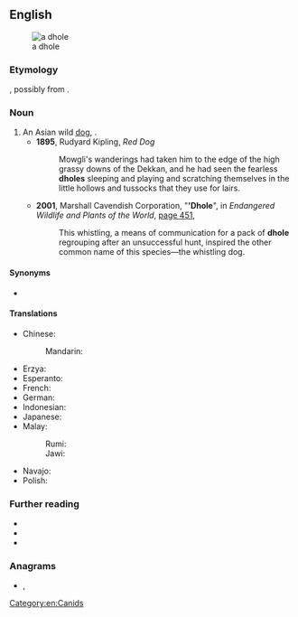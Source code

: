 {{also|d-hole}}

==English==
[[File:Cuon.alpinus-cut.jpg|thumb|a dhole]]

===Etymology===
{{unk|en}}, possibly from {{etyl|kn|en}} {{m|kn|ತೋಳ||wolf}}.

===Noun===
{{en-noun|s|dhole}}

# An Asian wild [[dog]], {{taxlink|Cuon alpinus|species|noshow=1}}.
#* '''1895''', Rudyard Kipling, ''Red Dog''
#*: Mowgli's wanderings had taken him to the edge of the high grassy downs of the Dekkan, and he had seen the fearless '''dholes''' sleeping and playing and scratching themselves in the little hollows and tussocks that they use for lairs.
#* '''2001''', Marshall Cavendish Corporation, "''''Dhole'''", in ''Endangered Wildlife and Plants of the World'', [http://books.google.com/books?id=jTMY7Fp01zcC&pg=PA451&dq=%22dhole|dholes%22&hl=en&ei=zOBMTs2ZDIHEmAWY_8nFBg&sa=X&oi=book_result&ct=result&resnum=2&ved=0CC4Q6AEwAQ#v=onepage&q=%22dhole|dholes%22&f=false page 451],
#*: This whistling, a means of communication for a pack of '''dhole''' regrouping after an unsuccessful hunt, inspired the other common name of this species—the whistling dog.

====Synonyms====
* {{sense|Cuon alpinus}} {{l|en|Asian wild dog}}

====Translations====
{{see also|Wikipedia:Dhole#Local and indigenous names}}
{{trans-top|Asian wild dog}}
* Chinese:
*: Mandarin: {{t+|cmn|豺}}
* Erzya: {{t|myv|пандоверьгиз}}
* Esperanto: {{t|eo|kuono}}
* French: {{t+|fr|dhole|m|f}}
* German: {{t|de|Rothund|m}}
* Indonesian: {{t+|id|ajak}}
* Japanese: {{t+|ja|ドール|tr=dōru}}
* Malay:
*: Rumi: {{t|ms|anjing hutan}}
*: Jawi: {{t|ms|انجيڠ هوتن|sc=Arab}}
{{trans-mid}}
* Navajo: {{t|nv|Náátsʼózídę́ę́ʼ mąʼiiłchííʼ}}
* Polish: {{t+|pl|cyjon|m}}
{{trans-bottom}}

===Further reading===
* {{pedia}}
* {{specieslite|Cuon alpinus}}
* {{comcatlite|Cuon alpinus}}

===Anagrams===
* {{l|en|holde}}, {{l|en|holed}}

[[Category:en:Canids]]